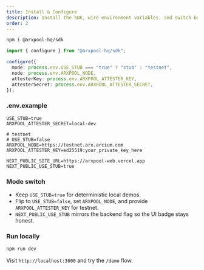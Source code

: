 ```yaml
---
title: Install & Configure
description: Install the SDK, wire environment variables, and switch between stub and testnet modes.
order: 2
---
```


```bash
npm i @arxpool-hq/sdk
```

```ts
import { configure } from "@arxpool-hq/sdk";

configure({
  mode: process.env.USE_STUB === "true" ? "stub" : "testnet",
  node: process.env.ARXPOOL_NODE,
  attesterKey: process.env.ARXPOOL_ATTESTER_KEY,
  attesterSecret: process.env.ARXPOOL_ATTESTER_SECRET,
});
```

### .env.example

```
USE_STUB=true
ARXPOOL_ATTESTER_SECRET=local-dev

# testnet
# USE_STUB=false
ARXPOOL_NODE=https://testnet.arx.arcium.com
ARXPOOL_ATTESTER_KEY=ed25519:your_private_key_here

NEXT_PUBLIC_SITE_URL=https://arxpool-web.vercel.app
NEXT_PUBLIC_USE_STUB=true
```

### Mode switch

- Keep `USE_STUB=true` for deterministic local demos.
- Flip to `USE_STUB=false`, set `ARXPOOL_NODE`, and provide `ARXPOOL_ATTESTER_KEY` for testnet.
- `NEXT_PUBLIC_USE_STUB` mirrors the backend flag so the UI badge stays honest.

### Run locally

```bash
npm run dev
```

Visit `http://localhost:3000` and try the `/demo` flow.
